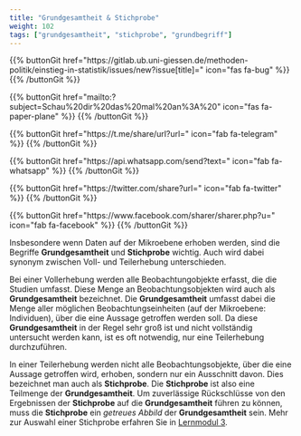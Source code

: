 ```yaml
---
title: "Grundgesamtheit & Stichprobe"
weight: 102
tags: ["grundgesamtheit", "stichprobe", "grundbegriff"]
---
```


{{% buttonGit href=\"https\:\/\/gitlab.ub.uni-giessen.de\/methoden-politik\/einstieg-in-statistik\/issues\/new?issue[title]=\" icon=\"fas fa-bug\" %}} {{% /buttonGit %}} 

{{% buttonGit href=\"mailto\:?subject=Schau\%20dir\%20das\%20mal\%20an\%3A\%20\" icon=\"fas fa-paper-plane\" %}} {{% /buttonGit %}}

{{% buttonGit href=\"https\:\/\/t.me\/share\/url?url=\" icon=\"fab fa-telegram\" %}} {{% /buttonGit %}}

{{% buttonGit href=\"https\:\/\/api.whatsapp.com\/send?text=\" icon=\"fab fa-whatsapp\" %}} {{% /buttonGit %}}

{{% buttonGit href=\"https\:\/\/twitter.com\/share?url=\" icon=\"fab fa-twitter\" %}} {{% /buttonGit %}}

{{% buttonGit href=\"https\:\/\/www.facebook.com\/sharer\/sharer.php?u=\" icon=\"fab fa-facebook\" %}} {{% /buttonGit %}}

Insbesondere wenn Daten auf der Mikroebene erhoben werden, sind die Begriffe **Grundgesamtheit** und **Stichprobe** wichtig. Auch wird dabei synonym zwischen Voll- und Teilerhebung unterschieden.

Bei einer Vollerhebung werden alle Beobachtungobjekte erfasst, die die Studien umfasst. Diese Menge an Beobachtungsobjekten wird auch als **Grundgesamtheit** bezeichnet. Die **Grundgesamtheit** umfasst dabei die Menge aller möglichen Beobachtungseinheiten (auf der Mikroebene: Individuen), über die eine Aussage getroffen werden soll. Da diese **Grundgesamtheit** in der Regel sehr groß ist und nicht vollständig untersucht werden kann, ist es oft notwendig, nur eine Teilerhebung durchzuführen.

In einer Teilerhebung werden nicht alle Beobachtungsobjekte, über die eine Aussage getroffen wird, erhoben, sondern nur ein Ausschnitt davon. Dies bezeichnet man auch als **Stichprobe**. Die **Stichprobe** ist also eine Teilmenge der **Grundgesamtheit**. Um zuverlässige Rückschlüsse von den Ergebnissen der **Stichprobe** auf die **Grundgesamtheit** führen zu können, muss die **Stichprobe** ein *getreues Abbild* der **Grundgesamtheit** sein. Mehr zur Auswahl einer Stichprobe erfahren Sie in [Lernmodul 3](https://lehre.bpkleer.de/stats101/LM3/).